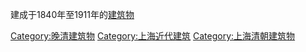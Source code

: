 建成于1840年至1911年的[[建筑物|建筑物]]

[[Category:晚清建筑物|Category:晚清建筑物]]
[[Category:上海近代建筑|Category:上海近代建筑]]
[[Category:上海清朝建筑物|Category:上海清朝建筑物]]